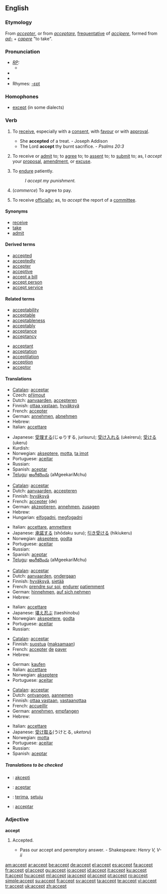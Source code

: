 ==English==

===Etymology===
From {{F.}} ''[[accepter]]'', or from {{L.}} ''[[acceptare]]'', [[frequentative]] of ''[[accipere]]'', formed from ''[[ad-]]'' + ''[[capere]]'' "to take".

===Pronunciation===
* ''[[RP]]:''
** {{IPA|/əkˈsept/}}
* {{audio|en-us-accept.ogg|Audio (US)}}
* {{audio|En-uk-accept.ogg|Audio (UK)}}
* Rhymes: [[Rhymes:English:-ɛpt|-ɛpt]]

===Homophones===
* [[except]] (in some dialects)

===Verb===
{{en-verb}}

# {{transitive}} To [[receive]], especially with a [[consent]], with [[favour]] or with [[approval]].
#* She '''accepted''' of a treat. - Joseph Addison
#* The Lord '''accept''' thy burnt sacrifice. - ''Psalms 20:3''
# {{transitive}} To receive or [[admit]] to; to [[agree]] to; to [[assent]] to; to [[submit]] to; as, I ''accept'' your [[proposal]], [[amendment]], or [[excuse]].
# {{transitive}} To [[endure]] patiently.
#: ''I accept my punishment.''
# {{transitive}} (''commerce'') To agree to pay.
# {{transitive}} To receive [[officially]]; as, to ''accept'' the report of a [[committee]].

====Synonyms====
* [[receive]]
* [[take]]
* [[admit]]

====Derived terms====
* [[accepted]]
* [[acceptedly]]
* [[accepter]]
* [[acceptive]]
* [[accept a bill]]
* [[accept person]]
* [[accept service]]

====Related terms====
{{top2}}
* [[acceptability]]
* [[acceptable]]
* [[acceptableness]]
* [[acceptably]]
* [[acceptance]]
* [[acceptancy]]
{{mid2}}
* [[acceptant]]
* [[acceptation]]
* [[acceptilation]]
* [[acception]]
* [[acceptor]]
{{bottom2}}

====Translations====
{{trans-top|to receive with consent}}
* [[Catalan]]: [[acceptar]]
* Czech: [[přijmout]]
* Dutch: [[aanvaarden]], [[accepteren]]
* Finnish: [[ottaa vastaan]], [[hyväksyä]]
* French: [[accepter]]
* German: [[annehmen]], [[abnehmen]]
* Hebrew: {{he-translation|לקבל|lekabél}}
* Italian: [[accettare]]
{{trans-mid}}
* Japanese: [[受理する]](じゅりする, jurisuru); [[受け入れる]] (ukeireru); [[受ける]] (ukeru)
* Kurdish: {{KUchar|[[وه‌رگرتن]]}}
* Norwegian: [[akseptere]], [[motta]], [[ta imot]]
* Portuguese: [[aceitar]]
* Russian: {{t+|ru|принять|tr=prinyat'|sc=Cyrl}}
* Spanish: [[aceptar]]
* [[Telugu]]: [[అంగీకరించు]] (aMgeekariMchu)
{{trans-bottom}}

{{trans-top|to agree to}}
* [[Catalan]]: [[acceptar]]
* Dutch: [[aanvaarden]], [[accepteren]]
* Finnish: [[hyväksyä]]
* French: [[accepter]] (de)
* German: [[akzeptieren]], [[annehmen]], [[zusagen]]
* Hebrew: {{he-translation|לקבל|lekabél}}
* Hungarian: [[elfogadni]], [[megfogadni]]
{{trans-mid}}
* Italian: [[accettare]], [[ammettere]]
* Japanese: [[承諾する]] (shōdaku suru); [[引き受ける]] (hikiukeru)
* Norwegian: [[akseptere]], [[godta]]
* Portuguese: [[aceitar]]
* Russian: {{t+|ru|принять|tr=prinyat'|sc=Cyrl}}
* Spanish: [[aceptar]]
* [[Telugu]]: [[అంగీకరించు]] (aMgeekariMchu)
{{trans-bottom}}

{{trans-top|to endure patietly}}
* [[Catalan]]: [[acceptar]]
* Dutch: [[aanvaarden]], [[ondergaan]]
* Finnish: [[hyväksyä]], [[sietää]]
* French: [[prendre sur soi]], [[endurer]] [[patiemment]]
* German: [[hinnehmen]], [[auf sich nehmen]]
* Hebrew: {{he-translation|לקבל|lekabél}}
{{trans-mid}}
* Italian: [[accettare]]
* Japanese: [[堪え忍ぶ]] (taeshinobu)
* Norwegian: [[aksepetere]], [[godta]]
* Portuguese: [[aceitar]]
* Russian: {{t+|ru|принять|tr=prinyat'|sc=Cyrl}}
{{trans-bottom}}

{{trans-top|to agree to pay}}
* [[Catalan]]: [[acceptar]]
* Finnish: [[suostua]] ([[maksaa|maksamaan]])
* French: [[accepter]] [[de]] [[payer]]
* Hebrew: {{he-translation|להסכים|lehaskím}}
{{trans-mid}}
* German: [[kaufen]]
* Italian: [[accettare]]
* Norwegian: [[akseptere]]
* Portuguese: [[aceitar]]
{{trans-bottom}}

{{trans-top|to receive officially}}
* [[Catalan]]: [[acceptar]]
* Dutch: [[ontvangen]], [[aannemen]]
* Finnish: [[ottaa vastaan]], [[vastaanottaa]]
* French: [[accueillir]]
* German: [[annehmen]], [[empfangen]]
* Hebrew: {{he-translation|לקבל|lekabél}}
{{trans-mid}}
* Italian: [[accettare]]
* Japanese: [[受け取る]](うけとる, ''uketoru'')
* Norwegian: [[motta]]
* Portuguese: [[aceitar]]
* Russian: {{t+|ru|принять|tr=prinyat'|sc=Cyrl}}
* Spanish: [[aceptar]]
{{trans-bottom}}

=====Translations to be checked=====
{{checktrans}}
* {{ttbc|Esperanto}}: [[akcepti]]
* {{ttbc|Ido}}: [[aceptar]]
* {{ttbc|Indonesian}}: [[terima]], [[setuju]]
* {{ttbc|Interlingua}}: [[acceptar]]

===Adjective===
'''accept'''

# {{obsolete}} Accepted.
#* Pass our accept and peremptory answer. - Shakespeare: ''Henry V, V-ii''

[[am:accept]]
[[ar:accept]]
[[be:accept]]
[[de:accept]]
[[el:accept]]
[[es:accept]]
[[fa:accept]]
[[fr:accept]]
[[gl:accept]]
[[gu:accept]]
[[io:accept]]
[[id:accept]]
[[it:accept]]
[[ku:accept]]
[[lt:accept]]
[[hu:accept]]
[[ml:accept]]
[[ja:accept]]
[[pl:accept]]
[[pt:accept]]
[[ro:accept]]
[[simple:accept]]
[[su:accept]]
[[fi:accept]]
[[sv:accept]]
[[ta:accept]]
[[te:accept]]
[[vi:accept]]
[[tr:accept]]
[[uk:accept]]
[[zh:accept]]